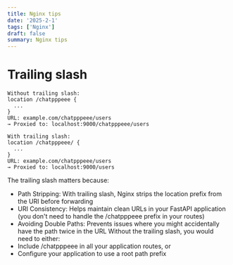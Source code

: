 ```yaml
---
title: Nginx tips
date: '2025-2-1'
tags: ['Nginx']
draft: false
summary: Nginx tips
---
```

# Trailing slash
```
Without trailing slash:
location /chatpppeee {
  ...
}
URL: example.com/chatpppeee/users
→ Proxied to: localhost:9000/chatpppeee/users

With trailing slash:
location /chatpppeee/ {
  ...
}
URL: example.com/chatpppeee/users
→ Proxied to: localhost:9000/users
```
The trailing slash matters because:
 - Path Stripping: With trailing slash, Nginx strips the location prefix from the URI before forwarding
 - URI Consistency: Helps maintain clean URLs in your FastAPI application (you don't need to handle the /chatpppeee prefix in your routes)
 - Avoiding Double Paths: Prevents issues where you might accidentally have the path twice in the URL
Without the trailing slash, you would need to either:
 - Include /chatpppeee in all your application routes, or
 - Configure your application to use a root path prefix
